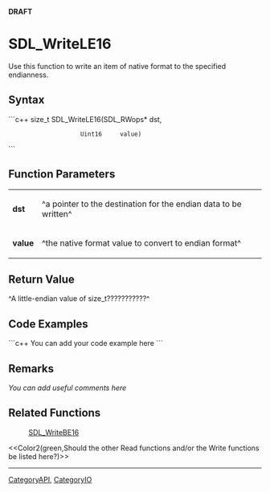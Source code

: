 <!-- pragma section-numbers off -->
<!-- pragma disable-camelcase -->
'''DRAFT'''

= SDL_WriteLE16 =
Use this function to write an item of native format to the specified endianness.


== Syntax ==
```c++
size_t SDL_WriteLE16(SDL_RWops* dst,
                     Uint16     value)
```

== Function Parameters ==
{|
|'''dst'''
|^a pointer to the destination for the endian data to be written^
|-
|'''value'''
|^the native format value to convert to endian format^
|}

== Return Value ==
^A little-endian value of size_t???????????^

== Code Examples ==
```c++
You can add your code example here
```

== Remarks ==
''You can add useful comments here''

== Related Functions ==
:[[SDL_WriteBE16]]
<<Color2(green,Should the other Read functions and/or the Write functions be listed here?)>>

----
[[CategoryAPI]], [[CategoryIO]]
